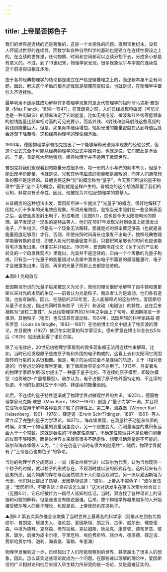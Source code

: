 ```yaml
---
---
---
```

title: 上帝是否掷色子
---




我们的世界是连续的还是离散的，这是一个本源性的问题。直到19世纪末，没有人怀疑过世界的连续性，而数学和各种自然科学的基础也是建立在连续性假设之上的。在连续的世界里，任何物质、时间和空间都可以连续分割下去，分成多小都是有意义的。不过，到了19世纪末，物理学家发现，很多现象似乎与宇宙的连续性这个前提假设相互矛盾。

由于各种经典物理学的结论都是建立在严格逻辑推理之上的，而逻辑本身不会有问题，因此，解决这个矛盾的根本途径就是颠覆前提假设，也就是说，在物理学中要引入不连续性。

最早利用不连续性成功解释许多物理学现象的是近代物理学的祖师爷马克斯·普朗克（Max Planck，1858—1947）。在普朗克之前，人们已经发现电磁波（可见光也是一种电磁波）的频率决定了它的能量，比如无线电波、微波和红外线等低频率的射线能量比频率相对高的可见光要小，而紫外线、X射线和伽马射线这些高频的射线则能量巨大。但是，如果频率继续增加，辐射光谱的能量密度在达到峰值后就会逐渐下降至零。这和经典物理学的理论相矛盾。

1900年，德国物理学家普朗克提出了一个能够解释光谱频率现象的经验公式，但这个公式完全不可能从经典物理学的公式中推导出，也就是说，它们彼此是矛盾的。于是，普朗克大胆地猜想，经典物理学并不适用于微观世界。

普朗克将我们宏观看到的能量分成很多份，每一份的大小与光的频率有关，但是不能出现半份能量，也就是说，光和其他电磁波的能量都是离散的，而非人们通常想象的那样是连续的。普朗克将这种“份”的概念称为“量子”。今天我们所说的量子物理中“量子”这个词的概念，最初就是这样产生的。普朗克的这个想法颠覆了我们的认知，非常具有革命性，因此，他被视为20世纪物理学的奠基人。

从普朗克的这种想法出发，爱因斯坦进一步提出了“光量子”的概念，很好地解释了困扰人们十多年的光电效应现象。所谓光电效应，是指当光束照射在一些金属表面之后，会使金属发射出电子，形成电流（见图8.1），这也是今天太阳能电池的原理。最早发现这一现象的是赫兹等人，他们在1887年发现光射到金属上能激发出电子，产生电流。但是有一个现象无法解释，那就是光的频率要足够高（也就是说能量密度足够高）才行，否则，即使光照时间再长也激发不出电子。按照经典物理学能量转换的设想，即使入射光的能量密度不高，只要积累足够长的时间也应该能将电子激发出来，但事实并非如此。1905年，爱因斯坦在论文《关于光的产生和转变的一个启发性观点》里提出，光波并不是连续的，它由一个个离散的光量子构成。只有当一个光量子的能量超过从金属中激发出电子所需要的最低能量时，电子才会被激发出来，否则，再多的光量子照射上去都是徒劳的。

▲图8.1 光电效应



爱因斯坦所说的光量子后来被定义为光子，而他的理论很好地解释了自牛顿和惠更斯以来对光的本质的争议——前者认为光是粒子，而后者认为是波动，他们各有道理，也各有缺陷，因此，在随后的250年里，无人能解释光的这些特性。爱因斯坦从量子论出发，指出光同时具有粒子（光子）和波动（电磁波）的特性，这在后来被称为“波粒二象性”，从此给物理学界的250年之争画上了句号。爱因斯坦进一步推测，其他粒子（物质）也应该具有波动性。1924年，法国年轻的科学家路易·德布罗意（Louis de Broglie，1892—1987）在他的博士论文中提出了物质波的理论，并且很快（1927）被贝尔实验室的科学家证实，德布罗意在博士毕业仅仅5年后（1929）就因此获得了诺贝尔奖。

除了光电效应，20世纪初物理学家看到的很多现象都无法用连续性来解释。比如，当时已经发现原子是由原子核和外围的电子构成的，这看上去和太阳同它周围旋转的行星的关系很相像。但是，电子的运动完全不是连续的轨迹，关于（相对低速的）行星运动的物理学定律，到了微观世界完全不适用了。1913年，丹麦著名的物理学家尼尔斯·玻尔提出了一种基于量子化的、不连续的原子模型，即玻尔模型（也称玻尔–卢瑟福模型）。玻尔认为，电子占据了原子核外面特定的、不连续的轨道，不同的轨道对应于不同的、非连续的能量级别。

此后，不连续的量子特性逐渐成了物理学界对微观世界的共识。1925年，德国物理学家马克斯·玻恩（Max Born，1882—1970）创造了“量子力学”一词，并且将它成功地应用于解释各种亚原子粒子的特性上。第二年，海森堡（Werner Karl Heisenberg，1901—1976）、薛定谔（Erwin Schr??dinger，1887—1961）等人建立起了完整的量子力学理论。1927年，海森堡发现，在测量粒子动量和位置的时候，如果一个物理量的测量误差变小，另一个则要变大，而测量误差的乘积永远会大于一个常数，这就是著名的“不确定性原理”。不确定性原理并不是说我们测量的仪器不够精确，而是说世界本来就有很多不确定性，想要准确测量是不可能的。玻尔和海森堡等人认为，“上帝在创造宇宙时有很大的随意性”，随后，物理学界就有了“上帝是否也掷色子”的争论。

当时的物理学界分成两派：一派（哥本哈根学派）以玻尔为代表，认为当你观测一个粒子的时候，就以粒子的形式存在，不观测时就以波的形式存在。这听起来有点匪夷所思，因为物质的存在与否居然取决于人们是否观测它。另一派以爱因斯坦为代表，他们对此提出了质疑。爱因斯坦说道：“玻尔，上帝从不掷色子！”波尔反击道：“爱因斯坦，不要告诉上帝应该怎么做！”这次对话发生在第五次索尔维会议上（见图8.2），它已经被传为一段尽人皆知的佳话。当时，双方找了各种理论上的证据和可能的解释，但是谁也没有能说服谁。后来，整个物理学界越来越多的人开始接受玻尔等人的量子理论，也就是说，上帝居然也在掷色子。

▲图8.2 第五次索尔维会议聚集了当时世界上最著名的科学家（前排从左到右为朗缪尔、普朗克、居里夫人、洛伦兹、爱因斯坦、朗之万、古伊、威尔逊、理查德森，中排为德拜、克努森、老布拉格、克拉姆斯、狄拉克、康普顿、德布罗意、玻恩、玻尔，后排为皮卡尔德、亨里厄特、埃伦费斯特、赫尔岑、德唐德、薛定谔、费斯哈费尔特、泡利、海森堡、富勒、布里渊）



物理学发展到这一步，已经超出了人们所能观察到的世界，甚至超出了很多人的想象，因此，怎么证实这些理论就成为一个问题。在那些难以理解的理论中，爱因斯坦的广义相对论和他后来投入毕生精力所研究的统一场论，又是最难证实的。